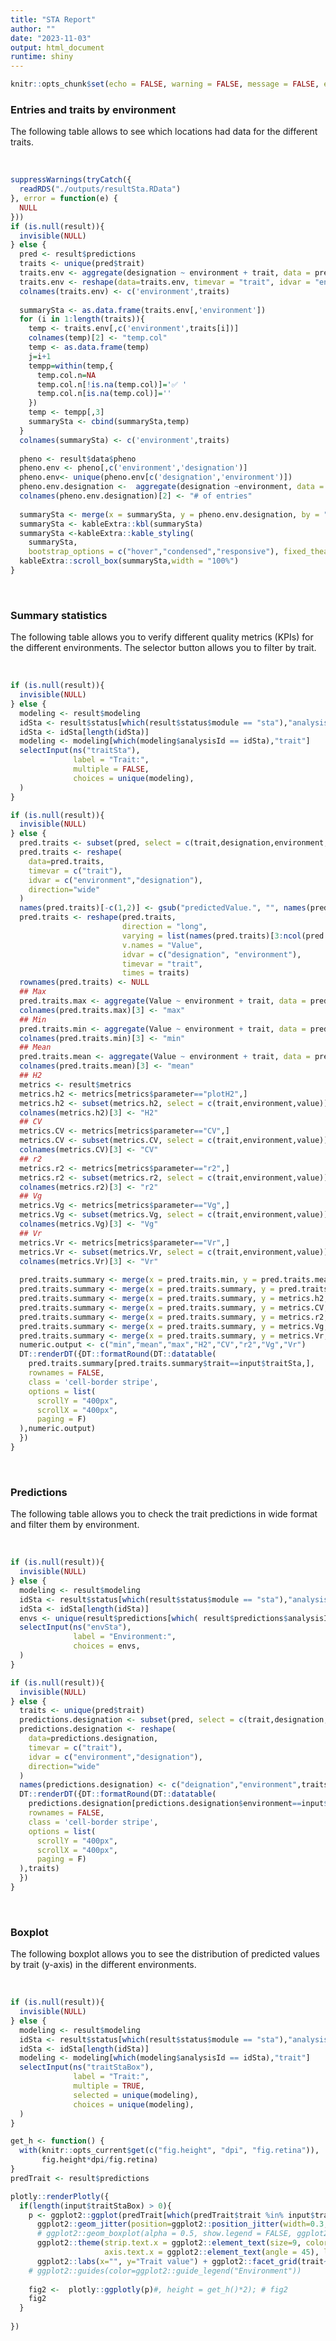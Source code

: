 ```yaml
---
title: "STA Report"
author: ""
date: "2023-11-03"
output: html_document
runtime: shiny
---
```


```r
knitr::opts_chunk$set(echo = FALSE, warning = FALSE, message = FALSE, error = FALSE)
```

### Entries and traits by environment

The following table allows to see which locations had data for the different traits.

<p>&nbsp;</p>

```r
suppressWarnings(tryCatch({
  readRDS("./outputs/resultSta.RData")
}, error = function(e) {
  NULL
}))
if (is.null(result)){
  invisible(NULL)
} else {
  pred <- result$predictions
  traits <- unique(pred$trait)
  traits.env <- aggregate(designation ~ environment + trait, data = pred, FUN = length)
  traits.env <- reshape(data=traits.env, timevar = "trait", idvar = "environment", direction="wide")
  colnames(traits.env) <- c('environment',traits)
  
  summarySta <- as.data.frame(traits.env[,'environment'])
  for (i in 1:length(traits)){
    temp <- traits.env[,c('environment',traits[i])]
    colnames(temp)[2] <- "temp.col"
    temp <- as.data.frame(temp)
    j=i+1
    tempp=within(temp,{
      temp.col.n=NA
      temp.col.n[!is.na(temp.col)]='✅ '
      temp.col.n[is.na(temp.col)]=''
    })
    temp <- tempp[,3]
    summarySta <- cbind(summarySta,temp)
  }
  colnames(summarySta) <- c('environment',traits)
  
  pheno <- result$data$pheno
  pheno.env <- pheno[,c('environment','designation')]
  pheno.env<- unique(pheno.env[c('designation','environment')]) 
  pheno.env.designation <-  aggregate(designation ~environment, data = pheno.env, FUN = length)
  colnames(pheno.env.designation)[2] <- "# of entries"
  
  summarySta <- merge(x = summarySta, y = pheno.env.designation, by = "environment", all = TRUE)
  summarySta <- kableExtra::kbl(summarySta)
  summarySta <-kableExtra::kable_styling(
    summarySta, 
    bootstrap_options = c("hover","condensed","responsive"), fixed_thead = T)
  kableExtra::scroll_box(summarySta,width = "100%")
}
```

<p>&nbsp;</p>

### Summary statistics

The following table allows you to verify different quality metrics (KPIs) for the different environments. The selector button allows you to filter by trait.

<p>&nbsp;</p>

```r
if (is.null(result)){
  invisible(NULL)
} else {
  modeling <- result$modeling
  idSta <- result$status[which(result$status$module == "sta"),"analysisId"];
  idSta <- idSta[length(idSta)]
  modeling <- modeling[which(modeling$analysisId == idSta),"trait"]
  selectInput(ns("traitSta"), 
              label = "Trait:", 
              multiple = FALSE,
              choices = unique(modeling), 
  )
}

```

```r
if (is.null(result)){
  invisible(NULL)
} else {
  pred.traits <- subset(pred, select = c(trait,designation,environment,predictedValue))
  pred.traits <- reshape(
    data=pred.traits, 
    timevar = c("trait"), 
    idvar = c("environment","designation"), 
    direction="wide"
  )
  names(pred.traits)[-c(1,2)] <- gsub("predictedValue.", "", names(pred.traits)[-c(1,2)]) 
  pred.traits <- reshape(pred.traits, 
                         direction = "long",
                         varying = list(names(pred.traits)[3:ncol(pred.traits)]),
                         v.names = "Value",
                         idvar = c("designation", "environment"),
                         timevar = "trait",
                         times = traits)
  rownames(pred.traits) <- NULL
  ## Max
  pred.traits.max <- aggregate(Value ~ environment + trait, data = pred.traits, function(x) max(x,na.rm=T))
  colnames(pred.traits.max)[3] <- "max"
  ## Min
  pred.traits.min <- aggregate(Value ~ environment + trait, data = pred.traits, function(x) min(x,na.rm=T))
  colnames(pred.traits.min)[3] <- "min"
  ## Mean
  pred.traits.mean <- aggregate(Value ~ environment + trait, data = pred.traits, function(x) mean(x,na.rm=T))
  colnames(pred.traits.mean)[3] <- "mean"
  ## H2
  metrics <- result$metrics
  metrics.h2 <- metrics[metrics$parameter=="plotH2",]
  metrics.h2 <- subset(metrics.h2, select = c(trait,environment,value))
  colnames(metrics.h2)[3] <- "H2"
  ## CV
  metrics.CV <- metrics[metrics$parameter=="CV",]
  metrics.CV <- subset(metrics.CV, select = c(trait,environment,value))
  colnames(metrics.CV)[3] <- "CV"
  ## r2
  metrics.r2 <- metrics[metrics$parameter=="r2",]
  metrics.r2 <- subset(metrics.r2, select = c(trait,environment,value))
  colnames(metrics.r2)[3] <- "r2"
  ## Vg
  metrics.Vg <- metrics[metrics$parameter=="Vg",]
  metrics.Vg <- subset(metrics.Vg, select = c(trait,environment,value))
  colnames(metrics.Vg)[3] <- "Vg"
  ## Vr
  metrics.Vr <- metrics[metrics$parameter=="Vr",]
  metrics.Vr <- subset(metrics.Vr, select = c(trait,environment,value))
  colnames(metrics.Vr)[3] <- "Vr"
  
  pred.traits.summary <- merge(x = pred.traits.min, y = pred.traits.mean, by = c("environment","trait"), all = TRUE)
  pred.traits.summary <- merge(x = pred.traits.summary, y = pred.traits.max, by = c("environment","trait"), all = TRUE)
  pred.traits.summary <- merge(x = pred.traits.summary, y = metrics.h2, by = c("environment","trait"), all = TRUE)
  pred.traits.summary <- merge(x = pred.traits.summary, y = metrics.CV, by = c("environment","trait"), all = TRUE)
  pred.traits.summary <- merge(x = pred.traits.summary, y = metrics.r2, by = c("environment","trait"), all = TRUE)
  pred.traits.summary <- merge(x = pred.traits.summary, y = metrics.Vg, by = c("environment","trait"), all = TRUE)
  pred.traits.summary <- merge(x = pred.traits.summary, y = metrics.Vr, by = c("environment","trait"), all = TRUE)
  numeric.output <- c("min","mean","max","H2","CV","r2","Vg","Vr")
  DT::renderDT({DT::formatRound(DT::datatable(
    pred.traits.summary[pred.traits.summary$trait==input$traitSta,],
    rownames = FALSE,
    class = 'cell-border stripe',
    options = list(
      scrollY = "400px",
      scrollX = "400px",
      paging = F)
  ),numeric.output)
  })
}
```

<p>&nbsp;</p>

### Predictions 

The following table allows you to check the trait predictions in wide format and filter them by environment.

<p>&nbsp;</p>

```r
if (is.null(result)){
  invisible(NULL)
} else {
  modeling <- result$modeling
  idSta <- result$status[which(result$status$module == "sta"),"analysisId"];
  idSta <- idSta[length(idSta)]
  envs <- unique(result$predictions[which( result$predictions$analysisId == idSta),"environment"])
  selectInput(ns("envSta"), 
              label = "Environment:", 
              choices = envs, 
  )
}

```


```r
if (is.null(result)){
  invisible(NULL)
} else {
  traits <- unique(pred$trait)
  predictions.designation <- subset(pred, select = c(trait,designation,environment,predictedValue))
  predictions.designation <- reshape(
    data=predictions.designation, 
    timevar = c("trait"), 
    idvar = c("environment","designation"), 
    direction="wide"
  )
  names(predictions.designation) <- c("deignation","environment",traits)
  DT::renderDT({DT::formatRound(DT::datatable(
    predictions.designation[predictions.designation$environment==input$envSta,],
    rownames = FALSE,
    class = 'cell-border stripe',
    options = list(
      scrollY = "400px",
      scrollX = "400px",
      paging = F)
  ),traits)
  })
}

```

<p>&nbsp;</p>

### Boxplot

The following boxplot allows you to see the distribution of predicted values by trait (y-axis) in the different environments.

<p>&nbsp;</p>

```r
if (is.null(result)){
  invisible(NULL)
} else {
  modeling <- result$modeling
  idSta <- result$status[which(result$status$module == "sta"),"analysisId"];
  idSta <- idSta[length(idSta)]
  modeling <- modeling[which(modeling$analysisId == idSta),"trait"]
  selectInput(ns("traitStaBox"), 
              label = "Trait:", 
              multiple = TRUE,
              selected = unique(modeling),
              choices = unique(modeling), 
  )
}

```

```r
get_h <- function() {
  with(knitr::opts_current$get(c("fig.height", "dpi", "fig.retina")),
       fig.height*dpi/fig.retina)
}
predTrait <- result$predictions

plotly::renderPlotly({
  if(length(input$traitStaBox) > 0){
    p <- ggplot2::ggplot(predTrait[which(predTrait$trait %in% input$traitStaBox),], ggplot2::aes(x=environment, y=predictedValue, label=designation) ) + 
      ggplot2::geom_jitter(position=ggplot2::position_jitter(width=0.3, height=0.2), ggplot2::aes(colour=environment), alpha=0.9) +
      # ggplot2::geom_boxplot(alpha = 0.5, show.legend = FALSE, ggplot2::aes(fill=factor(environment))) +
      ggplot2::theme(strip.text.x = ggplot2::element_text(size=9, color="black", face="bold"), 
                     axis.text.x = ggplot2::element_text(angle = 45), legend.position = "none") +
      ggplot2::labs(x="", y="Trait value") + ggplot2::facet_grid(trait~., scales = "free") #+
    # ggplot2::guides(color=ggplot2::guide_legend("Environment"))
    
    fig2 <-  plotly::ggplotly(p)#, height = get_h()*2); # fig2
    fig2
  }
  
})

```
